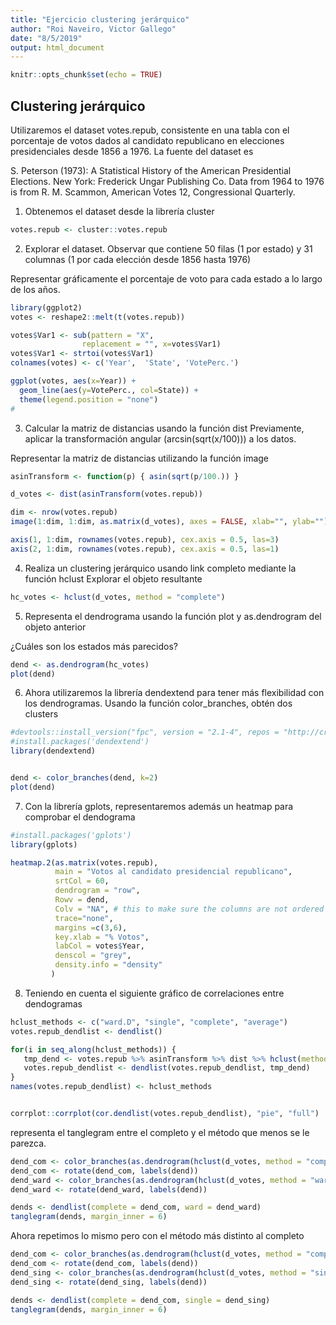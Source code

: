 ```yaml
---
title: "Ejercicio clustering jerárquico"
author: "Roi Naveiro, Victor Gallego"
date: "8/5/2019"
output: html_document
---
```


```r
knitr::opts_chunk$set(echo = TRUE)
```

## Clustering jerárquico

Utilizaremos el dataset votes.repub, consistente en una tabla con el porcentaje de votos dados al candidato republicano en elecciones presidenciales desde 1856 a 1976. La fuente del dataset es

S. Peterson (1973): A Statistical History of the American Presidential Elections. New York: Frederick Ungar Publishing Co. Data from 1964 to 1976 is from R. M. Scammon, American Votes 12, Congressional Quarterly.


1. Obtenemos el dataset desde la librería cluster

```r
votes.repub <- cluster::votes.repub
```

2. Explorar el dataset. Observar que contiene 50 filas (1 por estado) y 31 columnas (1 por cada elección desde 1856 hasta 1976)

Representar gráficamente el porcentaje de voto para cada estado a lo largo de los años.


```r
library(ggplot2)
votes <- reshape2::melt(t(votes.repub))

votes$Var1 <- sub(pattern = "X", 
                replacement = "", x=votes$Var1)
votes$Var1 <- strtoi(votes$Var1)
colnames(votes) <- c('Year',  'State', 'VotePerc.')

ggplot(votes, aes(x=Year)) + 
  geom_line(aes(y=VotePerc., col=State)) +
  theme(legend.position = "none")
#
```

3. Calcular la matriz de distancias usando la función dist
Previamente, aplicar la transformación angular (arcsin(sqrt(x/100))) a los datos.

Representar la matriz de distancias utilizando la función image


```r
asinTransform <- function(p) { asin(sqrt(p/100.)) }

d_votes <- dist(asinTransform(votes.repub))

dim <- nrow(votes.repub)
image(1:dim, 1:dim, as.matrix(d_votes), axes = FALSE, xlab="", ylab="")

axis(1, 1:dim, rownames(votes.repub), cex.axis = 0.5, las=3)
axis(2, 1:dim, rownames(votes.repub), cex.axis = 0.5, las=1)
```

4. Realiza un clustering jerárquico usando link completo mediante la función hclust
Explorar el objeto resultante

```r
hc_votes <- hclust(d_votes, method = "complete")
```

5. Representa el dendrograma usando la función plot y as.dendrogram del objeto anterior

¿Cuáles son los estados más parecidos?

```r
dend <- as.dendrogram(hc_votes)
plot(dend)
```


6. Ahora utilizaremos la librería dendextend para tener más flexibilidad con los dendrogramas.
Usando la función color_branches, obtén dos clusters

```r
#devtools::install_version("fpc", version = "2.1-4", repos = "http://cran.us.r-project.org")
#install.packages('dendextend')
library(dendextend)


dend <- color_branches(dend, k=2) 
plot(dend)
```

7. Con la librería gplots, representaremos además un heatmap para comprobar el dendograma

```r
#install.packages('gplots')
library(gplots)

heatmap.2(as.matrix(votes.repub), 
          main = "Votos al candidato presidencial republicano",
          srtCol = 60,
          dendrogram = "row",
          Rowv = dend,
          Colv = "NA", # this to make sure the columns are not ordered
          trace="none",          
          margins =c(3,6),      
          key.xlab = "% Votos",
          labCol = votes$Year,
          denscol = "grey",
          density.info = "density"
         )

```

8. Teniendo en cuenta el siguiente gráfico de correlaciones entre dendogramas
```r
hclust_methods <- c("ward.D", "single", "complete", "average")
votes.repub_dendlist <- dendlist()

for(i in seq_along(hclust_methods)) {
   tmp_dend <- votes.repub %>% asinTransform %>% dist %>% hclust(method = hclust_methods[i]) %>% as.dendrogram 
   votes.repub_dendlist <- dendlist(votes.repub_dendlist, tmp_dend)
}
names(votes.repub_dendlist) <- hclust_methods


corrplot::corrplot(cor.dendlist(votes.repub_dendlist), "pie", "full")
```

representa el tanglegram entre el completo y el método que menos se le parezca.
```r

dend_com <- color_branches(as.dendrogram(hclust(d_votes, method = "complete")), k=2)
dend_com <- rotate(dend_com, labels(dend))
dend_ward <- color_branches(as.dendrogram(hclust(d_votes, method = "ward.D")), k=2)
dend_ward <- rotate(dend_ward, labels(dend))

dends <- dendlist(complete = dend_com, ward = dend_ward)
tanglegram(dends, margin_inner = 6)
```

Ahora repetimos lo mismo pero con el método más distinto al completo
```r

dend_com <- color_branches(as.dendrogram(hclust(d_votes, method = "complete")), k=2)
dend_com <- rotate(dend_com, labels(dend))
dend_sing <- color_branches(as.dendrogram(hclust(d_votes, method = "single")), k=2)
dend_sing <- rotate(dend_sing, labels(dend))

dends <- dendlist(complete = dend_com, single = dend_sing)
tanglegram(dends, margin_inner = 6)
```

